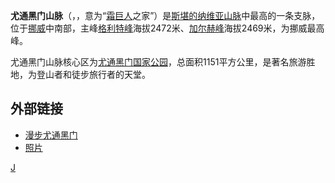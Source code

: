 '''尤通黑门山脉'''（{{lang-no|Jotunheimen}}，{{IPA-no|ˈjòːtʉnˌhæɪmən}}，意为“[[霜巨人|霜巨人]]之家”）是[[斯堪的纳维亚山脉|斯堪的纳维亚山脉]]中最高的一条支脉，位于[[挪威|挪威]]中南部，主峰[[格利特峰|格利特峰]]海拔2472米、[[加尔赫峰|加尔赫峰]]海拔2469米，为挪威最高峰。

尤通黑门山脉核心区为[[尤通黑门国家公园|尤通黑门国家公园]]，总面积1151平方公里，是著名旅游胜地，为登山者和徒步旅行者的天堂。

==外部链接==
{{commonscat|Jotunheimen}}
*[http://www.tilltopps.com/index.php?eng=1 漫步尤通黑门] {{Wayback|url=http://www.tilltopps.com/index.php?eng=1 |date=20080409042658 }}
*[http://www.nordpaul.de/jotun-en.html 照片] {{Wayback|url=http://www.nordpaul.de/jotun-en.html |date=20080421175647 }}

{{coord|61|38|N|8|18|E|region:NO_type:mountain|display=title}}

[[Category:挪威山脉|J]]